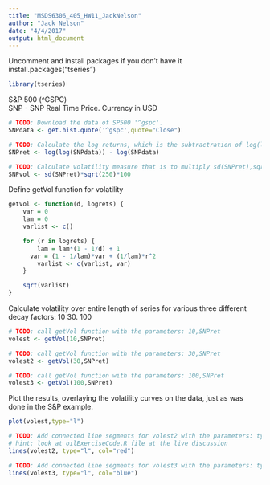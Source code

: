 ```yaml
---
title: "MSDS6306_405_HW11_JackNelson"
author: "Jack Nelson"
date: "4/4/2017"
output: html_document
---
```


Uncomment and install packages if you don't have it  
install.packages("tseries")
```r
library(tseries)
```

S&P 500 (^GSPC)  
SNP - SNP Real Time Price. Currency in USD

```r
# TODO: Download the data of SP500 '^gspc'.
SNPdata <- get.hist.quote('^gspc',quote="Close")
```

```r
# TODO: Calculate the log returns, which is the subtractration of log(lag(SNPdata)) and log(SNPdata)
SNPret <- log(log(SNPdata)) - log(SNPdata)
```

```r
# TODO: Calculate volatility measure that is to multiply sd(SNPret),sqrt(250), 100
SNPvol <- sd(SNPret)*sqrt(250)*100
```

Define getVol function for volatility
```r
getVol <- function(d, logrets) {
	var = 0
	lam = 0
	varlist <- c()

	for (r in logrets) {
		lam = lam*(1 - 1/d) + 1
	  var = (1 - 1/lam)*var + (1/lam)*r^2
		varlist <- c(varlist, var)
	}

	sqrt(varlist)
}
```

Calculate volatility over entire length of series for various three different decay factors: 10 30. 100

```r
# TODO: call getVol function with the parameters: 10,SNPret
volest <- getVol(10,SNPret)
```

```r
# TODO: call getVol function with the parameters: 30,SNPret
volest2 <- getVol(30,SNPret)
```

```r
# TODO: call getVol function with the parameters: 100,SNPret
volest3 <- getVol(100,SNPret)
```

Plot the results, overlaying the volatility curves on the data, just as was done in the S&P example.
```r
plot(volest,type="l")

# TODO: Add connected line segments for volest2 with the parameters: type="l",col="red"
# hint: look at oilExerciseCode.R file at the live discussion
lines(volest2, type="l", col="red")

# TODO: Add connected line segments for volest3 with the parameters: type="l",col="blue"
lines(volest3, type="l", col="blue")
```